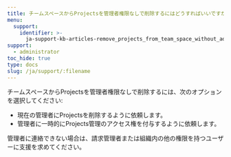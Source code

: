 ```yaml
---
title: チームスペースからProjectsを管理者権限なしで削除するにはどうすればいいですか？
menu:
  support:
    identifier: >-
      ja-support-kb-articles-remove_projects_from_team_space_without_admin_privileges
support:
  - administrator
toc_hide: true
type: docs
slug: /ja/support/:filename
---
```

チームスペースからProjectsを管理者権限なしで削除するには、次のオプションを選択してください:

- 現在の管理者にProjectsを削除するように依頼します。
- 管理者に一時的にProjects管理のアクセス権を付与するように依頼します。

管理者に連絡できない場合は、請求管理者または組織内の他の権限を持つユーザーに支援を求めてください。